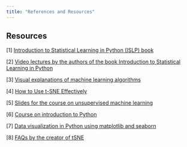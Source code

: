 ```yaml
---
title: "References and Resources"
---
```


::: {#refs}
:::




## Resources

[1] [Introduction to Statistical Learning in Python (ISLP) book](https://www.statlearning.com/)

[2] [Video lectures by the authors of the book Introduction to Statistical Learning in Python](https://www.youtube.com/playlist?list=PLoROMvodv4rNHU1-iPeDRH-J0cL-CrIda)

[3] [Visual explanations of machine learning algorithms](https://mlu-explain.github.io)

[4] [How to Use t-SNE Effectively](https://distill.pub/2016/misread-tsne/)

[5] [Slides for the course on unsupervised machine learning](https://drive.google.com/drive/folders/1c8fYDr7ab1jUx0FwOR4NZa9RfgzZN9OQ?usp=sharing)

[6] [Course on introduction to Python](https://cambiotraining.github.io/data-analysis-in-r-and-python/)

[7] [Data visualization in Python using matplotlib and seaborn](https://kavihshah.github.io/Intro-to-Python/materials/13-data-visualisation-with-matplotlib-and-seaborn.html)

[8] [FAQs by the creator of tSNE](https://lvdmaaten.github.io/tsne/#faq)


